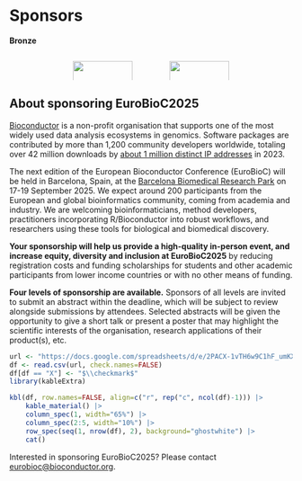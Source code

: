 # Sponsors

**Bronze**

:::: {.columns}
::: {.column width="20%"}
:::

::: {.column width="60%"}

:::: {.columns}

::: {.column width="45%"}

[![](../images/sponsors/Bigomics-Logo-1000x358.png){width=100%}](https://bigomics.ch){target="_blank"}

:::

::: {.column width="10%"}
:::

::: {.column width="45%"}
[![](../images/sponsors/MedBioinformatics-Logo-1000x358.png){width=100%}](https://medbioinformatics.com){target="_blank"}

:::

::::

:::

::: {.column width="20%"}
:::

::::

## About sponsoring EuroBioC2025

[Bioconductor](https://bioconductor.org) is a non-profit organisation that supports one of the most widely used data analysis ecosystems in genomics.
Software packages are contributed by more than 1,200 community developers worldwide, totaling over 42 million downloads by [about 1 million distinct IP addresses](https://www.bioconductor.org/packages/stats/bioc/index.html) in 2023. 

The next edition of the European Bioconductor Conference (EuroBioC) will be held in Barcelona, Spain, at the [Barcelona Biomedical Research Park](https://prbb.org) on 17-19 September 2025.
We expect around 200 participants from the European and global bioinformatics community, coming from academia and industry.
We are welcoming bioinformaticians, method developers, practitioners incorporating R/Bioconductor into robust workflows, and researchers using these tools for biological and biomedical discovery. 

**Your sponsorship will help us provide a high-quality in-person event, and increase equity, diversity and inclusion at EuroBioC2025** by reducing registration costs and funding scholarships for students and other academic participants from lower income countries or with no other means of funding.

**Four levels of sponsorship are available.** 
Sponsors of all levels are invited to submit an abstract within the deadline, which will be subject to review alongside submissions by attendees.
Selected abstracts will be given the opportunity to give a short talk or present a poster that may highlight the scientific interests of the organisation, research applications of their product(s), etc.

\usepackage{amssymb}

```r
url <- "https://docs.google.com/spreadsheets/d/e/2PACX-1vTH6w9C1hF_umKXxAWtjXj5W-Jjz511mOgKXpgYfl-v_kqLzFKOoH9oJ5kvbYMCIQt8p_iIjntUU7VR/pub?gid=106633706&single=true&output=csv"
df <- read.csv(url, check.names=FALSE)
df[df == "X"] <- "$\\checkmark$"
library(kableExtra)
```

```r
kbl(df, row.names=FALSE, align=c("r", rep("c", ncol(df)-1))) |>
    kable_material() |>
    column_spec(1, width="65%") |>
    column_spec(2:5, width="10%") |>
    row_spec(seq(1, nrow(df), 2), background="ghostwhite") |>
    cat()
```
Interested in sponsoring EuroBioC2025? Please contact
[eurobioc@bioconductor.org](mailto:eurobioc@bioconductor.org).
